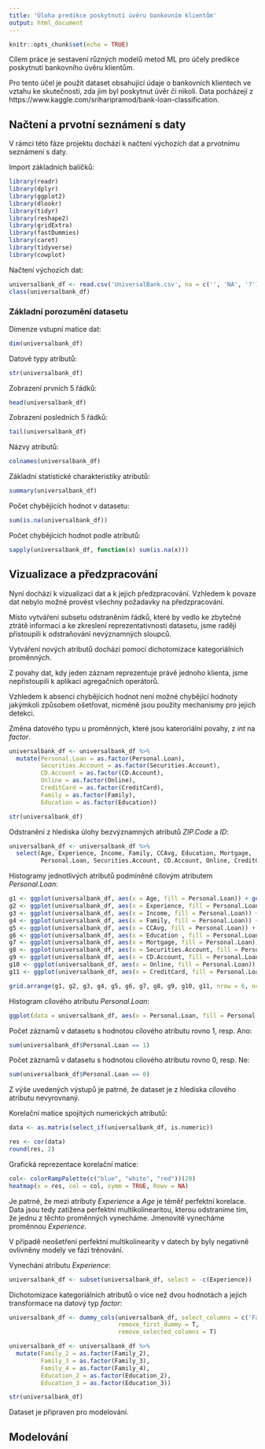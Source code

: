 ```yaml
---
title: 'Úloha predikce poskytnutí úvěru bankovním klientům'
output: html_document
---
```


```r
knitr::opts_chunk$set(echo = TRUE)
```

Cílem práce je sestavení různých modelů metod ML pro účely predikce poskytnutí bankovního úvěru klientům.

Pro tento účel je použit dataset obsahující údaje o bankovních klientech ve vztahu ke skutečnosti, zda jim byl poskytnut úvěr či nikoli. Data pocházejí z https://www.kaggle.com/sriharipramod/bank-loan-classification.

## Načtení a prvotní seznámení s daty

V rámci této fáze projektu dochází k načtení výchozích dat a prvotnímu seznámení s daty.

Import základních balíčků:

```r
library(readr)
library(dplyr)
library(ggplot2)
library(dlookr)
library(tidyr)
library(reshape2)
library(gridExtra)
library(fastDummies)
library(caret)
library(tidyverse)
library(cowplot)
```

Načtení výchozích dat:

```r
universalbank_df <- read.csv('UniversalBank.csv', na = c('', 'NA', '?'), header = TRUE, encoding = 'UTF-8')
class(universalbank_df)
```

### Základní porozumění datasetu

Dimenze vstupní matice dat:

```r
dim(universalbank_df)
```

Datové typy atributů:

```r
str(universalbank_df)
```

Zobrazení prvních 5 řádků:

```r
head(universalbank_df)
```

Zobrazení posledních 5 řádků:

```r
tail(universalbank_df)
```

Názvy atributů:

```r
colnames(universalbank_df)
```

Základní statistické charakteristiky atributů:

```r
summary(universalbank_df)
```

Počet chybějících hodnot v datasetu:

```r
sum(is.na(universalbank_df))
```
Počet chybějících hodnot podle atributů:

```r
sapply(universalbank_df, function(x) sum(is.na(x)))
```

## Vizualizace a předzpracování

Nyní dochází k vizualizaci dat a k jejich předzpracování. Vzhledem k povaze dat nebylo možné provést všechny požadavky na předzpracování.

Místo vytváření subsetu odstraněním řádků, které by vedlo ke zbytečné ztrátě informací a ke zkreslení reprezentativnosti datasetu, jsme raději přistoupili k odstraňování nevýznamných sloupců.

Vytváření nových atributů dochází pomocí dichotomizace kategoriálních proměnných.

Z povahy dat, kdy jeden záznam reprezentuje právě jednoho klienta, jsme nepřistoupili k aplikaci agregačních operátorů.

Vzhledem k absenci chybějících hodnot není možné chybějící hodnoty jakýmkoli způsobem ošetřovat, nicméně jsou použity mechanismy pro jejich detekci.

Změna datového typu u proměnných, které jsou kateroriální povahy, z *int* na *factor*. 

```r
universalbank_df <- universalbank_df %>%
  mutate(Personal.Loan = as.factor(Personal.Loan),
         Securities.Account = as.factor(Securities.Account),
         CD.Account = as.factor(CD.Account),
         Online = as.factor(Online),
         CreditCard = as.factor(CreditCard),
         Family = as.factor(Family),
         Education = as.factor(Education))

str(universalbank_df)
```

Odstranění z hlediska úlohy bezvýznamných atributů *ZIP.Code* a *ID*:

```r
universalbank_df <- universalbank_df %>%
  select(Age, Experience, Income, Family, CCAvg, Education, Mortgage,
         Personal.Loan, Securities.Account, CD.Account, Online, CreditCard)
```

Histogramy jednotlivých atributů podmíněné cílovým atributem *Personal.Loan*:

```r

g1 <- ggplot(universalbank_df, aes(x = Age, fill = Personal.Loan)) + geom_histogram(binwidth=5)+ theme(legend.position="none")
g2 <- ggplot(universalbank_df, aes(x = Experience, fill = Personal.Loan)) + geom_histogram(binwidth = 5)+ theme(legend.position="none")
g3 <- ggplot(universalbank_df, aes(x = Income, fill = Personal.Loan)) + geom_histogram(binwidth = 5)+ theme(legend.position="none")
g4 <- ggplot(universalbank_df, aes(x = Family, fill = Personal.Loan)) + geom_histogram(stat="count")+ theme(legend.position="none")
g5 <- ggplot(universalbank_df, aes(x = CCAvg, fill = Personal.Loan)) + geom_histogram(binwidth = 5)+ theme(legend.position="none")
g6 <- ggplot(universalbank_df, aes(x = Education , fill = Personal.Loan)) + geom_histogram(stat="count")+ theme(legend.position="none")
g7 <- ggplot(universalbank_df, aes(x = Mortgage, fill = Personal.Loan)) + geom_histogram(binwidth = 5)+ theme(legend.position="none")
g8 <- ggplot(universalbank_df, aes(x = Securities.Account, fill = Personal.Loan)) + geom_histogram(stat="count")+ theme(legend.position="none")
g9 <- ggplot(universalbank_df, aes(x = CD.Account, fill = Personal.Loan)) + geom_histogram(stat="count")+ theme(legend.position="none")
g10 <- ggplot(universalbank_df, aes(x = Online, fill = Personal.Loan)) + geom_histogram(stat="count")+ theme(legend.position="none")
g11 <- ggplot(universalbank_df, aes(x = CreditCard, fill = Personal.Loan)) + geom_histogram(stat="count")+ theme(legend.position="none")

grid.arrange(g1, g2, g3, g4, g5, g6, g7, g8, g9, g10, g11, nrow = 6, ncol=2, widths = c(2,2))
```

Histogram cílového atributu *Personal.Loan*:

```r
ggplot(data = universalbank_df, aes(x = Personal.Loan, fill = Personal.Loan)) + geom_bar()
```

Počet záznamů v datasetu s hodnotou cílového atributu rovno 1, resp. Ano:

```r
sum(universalbank_df$Personal.Loan == 1)
```

Počet záznamů v datasetu s hodnotou cílového atributu rovno 0, resp. Ne:

```r
sum(universalbank_df$Personal.Loan == 0)
```

Z výše uvedených výstupů je patrné, že dataset je z hlediska cílového atributu nevyrovnaný.

Korelační matice spojitých numerických atributů:

```r
data <- as.matrix(select_if(universalbank_df, is.numeric))

res <- cor(data)
round(res, 2)
```

Grafická reprezentace korelační matice:

```r
col<- colorRampPalette(c("blue", "white", "red"))(20)
heatmap(x = res, col = col, symm = TRUE, Rowv = NA)
```

Je patrné, že mezi atributy *Experience* a *Age* je téměř perfektní korelace. Data jsou tedy zatížena perfektní multikolinearitou, kterou odstraníme tím, že jednu z těchto proměnných vynecháme. Jmenovitě vynecháme proměnnou *Experience*.

V případě neošetření perfektní multikolinearity v datech by byly negativně ovlivněny modely ve fázi trénování.

Vynechání atributu *Experience*:

```r
universalbank_df <- subset(universalbank_df, select = -c(Experience))
```

Dichotomizace kategoriálních atributů o více než dvou hodnotách a jejich transformace na datový typ *factor*:

```r
universalbank_df <- dummy_cols(universalbank_df, select_columns = c('Family', 'Education'), 
                               remove_first_dummy = T,
                               remove_selected_columns = T)

universalbank_df <- universalbank_df %>%
  mutate(Family_2 = as.factor(Family_2),
         Family_3 = as.factor(Family_3),
         Family_4 = as.factor(Family_4),
         Education_2 = as.factor(Education_2),
         Education_3 = as.factor(Education_3))

str(universalbank_df)
```

Dataset je připraven pro modelování.

## Modelování




